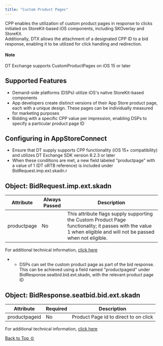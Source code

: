 ```yaml
---
title: "Custom Product Pages"
---
```


CPP enables the utilization of custom product pages in response to clicks initiated on StoreKit-based iOS components, including SKOverlay and StoreKit.\
Additionally, DTX allows the attachment of a designated CPP ID to a bid response, enabling it to be utilized for click handling and redirection.

#### Note

DT Exchange supports CustomProductPages on iOS 15 or later

## Supported Features

* Demand-side platforms (DSPs) utilize iOS's native StoreKit-based components
* App developers create distinct versions of their App Store product page, each with a unique design. These pages can be individually measured for marketing purposes
* Bidding with a specific CPP value per impression, enabling DSPs to specify a particular product page ID

## Configuring in AppStoreConnect

* Ensure that DT supply supports CPP functionality (iOS 15+ compatibility) and utilizes DT Exchange SDK version 8.2.3 or later
* When these conditions are met, a new field labeled "productpage" with a value of 1 (DT oRTB reference) is included under BidRequest.imp.ext.skadn.r

## Object: BidRequest.imp.ext.skadn

| Attribute   | Always Passed | Description                                                                                                                                                      |
| ----------- | ------------- | ---------------------------------------------------------------------------------------------------------------------------------------------------------------- |
| productpage | No            | This attribute flags supply supporting the Custom Product Page functionality; it passes with the value 1 when eligible and will not be passed when not eligible. |

For additional technical information, [click here](https://developer.digitalturbine.com/hc/en-us/articles/360010835237-DT-Exchange-OpenRTB-2-5-Specs#object-bidrequest-imp-ext-skadn-0-9)

* * DSPs can set the custom product page as part of the bid response.\
    This can be achieved using a field named "productpageid" under BidResponse.seatbid.bid.ext.skadn, with the relevant product page ID

## Object: BidResponse.seatbid.bid.ext.skadn

| Attribute     | Required | Description                           |
| ------------- | --------- | ------------------------------------- |
| productpageid | No        | Product Page id to direct to on click |

For additional technical information, [click here](https://developer.digitalturbine.com/hc/en-us/articles/360010835237-DT-Exchange-OpenRTB-2-5-Specs#object-bidresponse-seatbid-bid-ext-skadn-0-29)

[Back to Top ⇧](#top)
